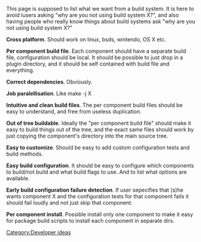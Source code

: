 This page is supposed to list what we want from a build system. It is here to avoid lusers asking "why are you not using build system X?", and also having people who really know things about build systems ask "why are you not using build system X?"

'''Cross platform'''. Should work on linux, bsds, wintendo, OS X etc.

'''Per component build file'''. Each component should have a separate build file, configuration should be local. It should be possible to just drop in a plugin directory, and it should be self contained with build file and everything.

'''Correct dependencies'''. Obviously.

'''Job paralellisation'''. Like make -j X

'''Intuitive and clean build files'''. The per component build files should be easy to understand, and free from useless duplication.

'''Out of tree buildable'''. Ideally the "per component build file" should make it easy to build things out of the tree, and the exact same files should work by just copying the component's directory into the main source tree.

'''Easy to customize'''. Should be easy to add custom configuration tests and build methods.

'''Easy build configuration'''. It should be easy to configure which components to build/not build and what build flags to use. And to list what options are available.

'''Early build configuration failure detection'''. If user sepecifies that (s)he wants component X and the configuration tests for that component fails it should fail loudly and not just skip that component.

'''Per component install'''. Possible install only one component to make it easy for package build scripts to install each component in separate dirs.

[[Category:Developer ideas]]